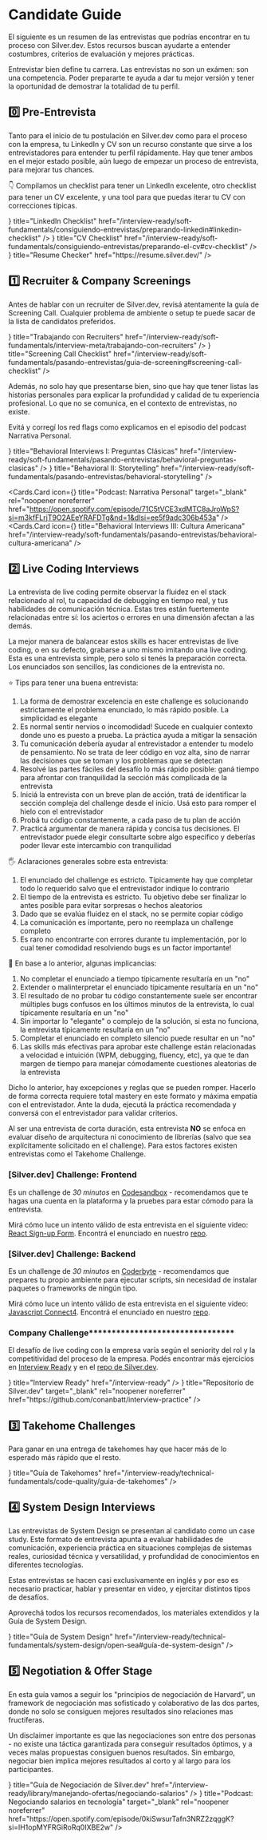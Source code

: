 
# Candidate Guide

El siguiente es un resumen de las entrevistas que podrías encontrar en tu proceso con Silver.dev. Estos recursos buscan ayudarte a entender costumbres, criterios de evaluación y mejores prácticas.

Entrevistar bien define tu carrera. Las entrevistas no son un exámen: son una competencia. Poder prepararte te ayuda a dar tu mejor versión y tener la oportunidad de demostrar la totalidad de tu perfil.

## 0️⃣ Pre-Entrevista

Tanto para el inicio de tu postulación en Silver.dev como para el proceso con la empresa, tu LinkedIn y CV son un recurso constante que sirve a los entrevistadores para entender tu perfil rápidamente. Hay que tener ambos en el mejor estado posible, aún luego de empezar un proceso de entrevista, para mejorar tus chances.

👇 Compilamos un checklist para tener un LinkedIn excelente, otro checklist para tener un CV excelente, y una tool para que puedas iterar tu CV con correcciones típicas.

<Cards>
  <Cards.Card
    icon={<LinkIcon />}
    title="LinkedIn Checklist"
    href="/interview-ready/soft-fundamentals/consiguiendo-entrevistas/preparando-linkedin#linkedin-checklist"
  />
  <Cards.Card
    icon={<LinkIcon />}
    title="CV Checklist"
    href="/interview-ready/soft-fundamentals/consiguiendo-entrevistas/preparando-el-cv#cv-checklist"
  />
  <Cards.Card
    icon={<LinkIcon />}
    title="Resume Checker"
    href="https://resume.silver.dev/"
  />
</Cards>

## 1️⃣ Recruiter & Company Screenings

Antes de hablar con un recruiter de Silver.dev, revisá atentamente la guía de Screening Call. Cualquier problema de ambiente o setup te puede sacar de la lista de candidatos preferidos.

<Cards>
  <Cards.Card
    icon={<LinkIcon />}
    title="Trabajando con Recruiters"
    href="/interview-ready/soft-fundamentals/interview-meta/trabajando-con-recruiters"
  />
  <Cards.Card
    icon={<LinkIcon />}
    title="Screening Call Checklist"
    href="/interview-ready/soft-fundamentals/pasando-entrevistas/guia-de-screening#screening-call-checklist"
  />
</Cards>

Además, no solo hay que presentarse bien, sino que hay que tener listas las historias personales para explicar la profundidad y calidad de tu experiencia profesional. Lo que no se comunica, en el contexto de entrevistas, no existe.

Evitá y corregí los red flags como explicamos en el episodio del podcast Narrativa Personal.

<Cards>
<Cards.Card
icon={<LinkIcon />}
title="Behavioral Interviews I: Preguntas Clásicas"
href="/interview-ready/soft-fundamentals/pasando-entrevistas/behavioral-preguntas-clasicas"
/>
<Cards.Card
icon={<LinkIcon />}
title="Behavioral II: Storytelling"
href="/interview-ready/soft-fundamentals/pasando-entrevistas/behavioral-storytelling"
/>

<Cards.Card
  icon={<LinkIcon />}
  title="Podcast: Narrativa Personal"
  target="_blank"
  rel="noopener noreferrer"
  href="https://open.spotify.com/episode/71C5tVCE3xdMTC8aJroWpS?si=m3kfFLrjT9O2AEeYRAFDTg&nd=1&dlsi=ee5f9adc306b453a"
/>
<Cards.Card
  icon={<LinkIcon />}
  title="Behavioral Interviews III: Cultura Americana"
  href="/interview-ready/soft-fundamentals/pasando-entrevistas/behavioral-cultura-americana"
/>

</Cards>

## 2️⃣ Live Coding Interviews

La entrevista de live coding permite observar la fluidez en el stack relacionado al rol, tu capacidad de debugging en tiempo real, y tus habilidades de comunicación técnica. Estas tres están fuertemente relacionadas entre sí: los aciertos o errores en una dimensión afectan a las demás.

La mejor manera de balancear estos skills es hacer entrevistas de live coding, o en su defecto, grabarse a uno mismo imitando una live coding. Esta es una entrevista simple, pero solo si tenés la preparación correcta. Los enunciados son sencillos, las condiciones de la entrevista no.

⭐ Tips para tener una buena entrevista:

1. La forma de demostrar excelencia en este challenge es solucionando estrictamente el problema enunciado, lo más rápido posible. La simplicidad es elegante
2. Es normal sentir nervios o incomodidad! Sucede en cualquier contexto donde uno es puesto a prueba. La práctica ayuda a mitigar la sensación
3. Tu comunicación debería ayudar al entrevistador a entender tu modelo de pensamiento. No se trata de leer código en voz alta, sino de narrar las decisiones que se toman y los problemas que se detectan
4. Resolvé las partes fáciles del desafío lo más rápido posible: ganá tiempo para afrontar con tranquilidad la sección más complicada de la entrevista
5. Iniciá la entrevista con un breve plan de acción, tratá de identificar la sección compleja del challenge desde el inicio. Usá esto para romper el hielo con el entrevistador
6. Probá tu código constantemente, a cada paso de tu plan de acción
7. Practicá argumentar de manera rápida y concisa tus decisiones. El entrevistador puede elegir consultarte sobre algo específico y deberías poder llevar este intercambio con tranquilidad

🖐️ Aclaraciones generales sobre esta entrevista:

1. El enunciado del challenge es estricto. Típicamente hay que completar todo lo requerido salvo que el entrevistador indique lo contrario
2. El tiempo de la entrevista es estricto. Tu objetivo debe ser finalizar lo antes posible para evitar sorpresas o hechos aleatorios
3. Dado que se evalúa fluidez en el stack, no se permite copiar código
4. La comunicación es importante, pero no reemplaza un challenge completo
5. Es raro no encontrarte con errores durante tu implementación, por lo cual tener comodidad resolviendo bugs es un factor importante!

💭 En base a lo anterior, algunas implicancias:

1. No completar el enunciado a tiempo típicamente resultaría en un "no"
2. Extender o malinterpretar el enunciado típicamente resultaría en un "no"
3. El resultado de no probar tu código constantemente suele ser encontrar múltiples bugs confusos en los últimos minutos de la entrevista, lo cual típicamente resultaría en un "no"
4. Sin importar lo "elegante" o complejo de la solución, si esta no funciona, la entrevista típicamente resultaría en un "no"
5. Completar el enunciado en completo silencio puede resultar en un "no"
6. Las skills más efectivas para aprobar este challenge están relacionadas a velocidad e intuición (WPM, debugging, fluency, etc), ya que te dan margen de tiempo para manejar cómodamente cuestiones aleatorias de la entrevista

Dicho lo anterior, hay excepciones y reglas que se pueden romper. Hacerlo de forma correcta requiere total mastery en este formato y máxima empatía con el entrevistador. Ante la duda, ejecutá la práctica recomendada y conversá con el entrevistador para validar criterios.

Al ser una entrevista de corta duración, esta entrevista **NO** se enfoca en evaluar diseño de arquitectura ni conocimiento de librerías (salvo que sea explícitamente solicitado en el challenge). Para estos factores existen entrevistas como el Takehome Challenge.

### [Silver.dev] Challenge: Frontend

Es un challenge de _30 minutos_ en [Codesandbox](https://codesandbox.io/) - recomendamos que te hagas una cuenta en la plataforma y la pruebes para estar cómodo para la entrevista.

Mirá cómo luce un intento válido de esta entrevista en el siguiente video: [React Sign-up Form](/interview-ready/profile-mastery/frontend/react-signup-form). Encontrá el enunciado en nuestro [repo](https://github.com/silver-dev-org/interview-ready/blob/main/profile-specific-challenges/frontend/pages/challenges/signup.js).

### [Silver.dev] Challenge: Backend

Es un challenge de _30 minutos_ en [Coderbyte](https://coderbyte.com/) - recomendamos que prepares tu propio ambiente para ejecutar scripts, sin necesidad de instalar paquetes o frameworks de ningún tipo.

Mirá cómo luce un intento válido de esta entrevista en el siguiente video: [Javascript Connect4](https://docs.silver.dev/interview-ready/profile-mastery/backend/connect4). Encontrá el enunciado en nuestro [repo](https://github.com/silver-dev-org/interview-ready/blob/main/technical-fundamentals/coding/connect4.mjs).

### Company Challenge**************\*\*\*\***************

El desafío de live coding con la empresa varía según el seniority del rol y la competitividad del proceso de la empresa.
Podés encontrar más ejercicios en [Interview Ready](/interview-ready) y en el [repo de Silver.dev](https://github.com/conanbatt/interview-practice).

<Cards>
  <Cards.Card
    icon={<LinkIcon />}
    title="Interview Ready"
    href="/interview-ready"
  />
  <Cards.Card
    icon={<LinkIcon />}
    title="Repositorio de Silver.dev"
    target="_blank"
    rel="noopener noreferrer"
    href="https://github.com/conanbatt/interview-practice"
  />
</Cards>

## 3️⃣ Takehome Challenges

Para ganar en una entrega de takehomes hay que hacer más de lo esperado más rápido que el resto.

<Cards>
  <Cards.Card
    icon={<LinkIcon />}
    title="Guía de Takehomes"
    href="/interview-ready/technical-fundamentals/code-quality/guia-de-takehomes"
  />
</Cards>

## 4️⃣ System Design Interviews

Las entrevistas de System Design se presentan al candidato como un case study. Este formato de entrevista apunta a evaluar habilidades de comunicación, experiencia práctica en situaciones complejas de sistemas reales, curiosidad técnica y versatilidad, y profundidad de conocimientos en diferentes tecnologías.

Estas entrevistas se hacen casi exclusivamente en inglés y por eso es necesario practicar, hablar y presentar en video, y ejercitar distintos tipos de desafíos.

Aprovechá todos los recursos recomendados, los materiales extendidos y la Guía de System Design.

<Cards>
  <Cards.Card
    icon={<LinkIcon />}
    title="Guía de System Design"
    href="/interview-ready/technical-fundamentals/system-design/open-sea#guía-de-system-design"
  />
</Cards>

## 5️⃣ Negotiation & Offer Stage

En esta guía vamos a seguir los "principios de negociación de Harvard”, un framework de negociación mas sofisticado y colaborativo de las dos partes, donde no solo se consiguen mejores resultados sino relaciones mas fructíferas.

Un disclaimer importante es que las negociaciones son entre dos personas - no existe una táctica garantizada para conseguir resultados óptimos, y a veces malas propuestas consiguen buenos resultados. Sin embargo, negociar bien implica mejores resultados al corto y al largo para los participantes.

<Cards>
<Cards.Card
icon={<LinkIcon />}
title="Guía de Negociación de Silver.dev"
href="/interview-ready/library/manejando-ofertas/negociando-salarios"
/>
<Cards.Card
icon={<LinkIcon />}
title="Podcast: Negociando salarios en tecnología"
target="_blank"
rel="noopener noreferrer"
href="https://open.spotify.com/episode/0kiSwsurTafn3NRZ2zqggK?si=lH1opMYFRGiRoRq0IXBE2w"
/>

</Cards>
